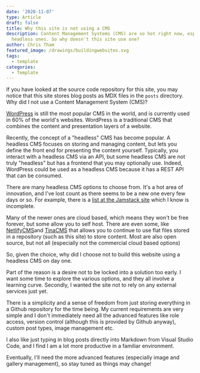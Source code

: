 ```yaml
---
date: '2020-11-07'
type: Article
draft: false
title: Why this site is not using a CMS
description: Content Management Systems (CMS) are so hot right now, especially
  headless ones. So why doesn't this site use one?
author: Chris Tham
featured_image: /drawings/buildingwebsites.svg
tags:
  - template
categories:
  - Template
---
```


If you have looked at the source code repository for this site, you may notice
that this site stores blog posts as MDX files in the `posts` directory. Why did
I not use a Content Management System (CMS)?

[WordPress](https://wordpress.org) is still the most popular CMS in the world,
and is currently used in 60% of the world's websites. WordPress is a
traditional CMS that combines the content and presentation layers of a website.

Recently, the concept of a "headless" CMS has become popular. A headless CMS
focuses on storing and managing content, but lets you define the front end
for presenting the content yourself. Typically, you interact with a headless
CMS via an API, but some headless CMS are not truly "headless" but has a
frontend that you may optionally use. Indeed, WordPress could be used as a
headless CMS because it has a REST API that can be consumed.

There are many headless CMS options to choose from. It's a hot area of
innovation, and I've lost count as there seems to be a new one every few days
or so. For example, there is a
[list at the Jamstack site](https://jamstack.org/headless-cms/)
which I know is incomplete.

Many of the newer ones are cloud based, which means they won't be free
forever, but some allow you to self host. There are even some, like
[NetlifyCMS](https://www.netlifycms.org/)and [TinaCMS](https://tina.io)
that allows you to continue to use flat files stored
in a repository (such as this site) to store content. Most are also open
source, but not all (especially not the commercial cloud based options)

So, given the choice, why did I choose not to build this website using a
headless CMS on day one.

Part of the reason is a desire not to be locked into a solution too early.
I want some time to explore the various options, and they all involve a
learning curve. Secondly, I wanted the site not to rely on any external
services just yet.

There is a simplicity and a sense of freedom from just storing everything
in a Github repository for the time being. My current requirements are
very simple and I don't immediately need all the advanced features like
role access, version control (although this is provided by Github anyway),
custom post types, image management etc.

I also like just typing in blog posts directly into Markdown from Visual
Studio Code, and I find I am a lot more productive in a familiar environment.

Eventually, I'll need the more advanced features (especially image and
gallery management), so stay tuned as things may change!
